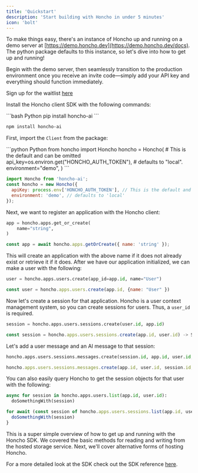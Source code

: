 ```yaml
---
title: 'Quickstart'
description: 'Start building with Honcho in under 5 minutes'
icon: 'bolt'
---
```


To make things easy, there's an instance of Honcho up and running on a demo
server at [https://demo.honcho.dev](https://demo.honcho.dev/docs). The python
package defaults to this instance, so let's dive into how to get up and
running!

<Note>
Begin with the demo server, then seamlessly transition to the production environment once you receive an invite code—simply add your API key and everything should function immediately.

Sign up for the waitlist [here](https://plasticlabs.typeform.com/honchoinvite)
</Note>


Install the Honcho client SDK with the following commands:

<CodeGroup>
```bash Python
pip install honcho-ai
```

```bash NodeJS
npm install honcho-ai
```
</CodeGroup>

First, import the `Client` from the package:

<CodeGroup>
```python Python
from honcho import Honcho
honcho = Honcho(
    # This is the default and can be omitted
    api_key=os.environ.get("HONCHO_AUTH_TOKEN"),
    # defaults to "local".
    environment="demo",
)
```

```javascript NodeJS
import Honcho from 'honcho-ai';
const honcho = new Honcho({
  apiKey: process.env['HONCHO_AUTH_TOKEN'], // This is the default and can be omitted
  environment: 'demo', // defaults to 'local'
});
```
</CodeGroup>

Next, we want to register an application with the Honcho client:

<CodeGroup>

```python Python
app = honcho.apps.get_or_create(
    name="string",
)
```

```javascript NodeJS
const app = await honcho.apps.getOrCreate({ name: 'string' });
```

</CodeGroup>


This will create an application with the above name if it does not already exist or retrieve it if it does. After we have our application
initialized, we can make a user with the following:

<CodeGroup>

```python Python
user = honcho.apps.users.create(app_id=app.id, name="User")
```

```javascript NodeJS
const user = honcho.apps.users.create(app.id, {name: "User" })
```

</CodeGroup>

Now let's create a session for that application. Honcho is a user context management system, so you can create sessions for users. Thus, a `user_id` is required.

<CodeGroup>

```python Python
session = honcho.apps.users.sessions.create(user.id, app.id)
```

```javascript NodeJS
const session = honcho.apps.users.sessions.create(app.id, user.id) -> Session
```

</CodeGroup>

Let's add a user message and an AI message to that session:

<CodeGroup>

```python Python
honcho.apps.users.sessions.messages.create(session.id, app.id, user.id, content="Test", is_user=True)
```

```javascript NodeJS
honcho.apps.users.sessions.messages.create(app.id, user.id, session.id, { content: "Test", is_user: true })
```

</CodeGroup>

You can also easily query Honcho to get the session objects for that user with the following:

<CodeGroup>

```python Python
async for session in honcho.apps.users.list(app.id, user.id):
  doSomethingWith(session)
```

```javascript NodeJS
for await (const session of honcho.apps.users.sessions.list(app.id, user.id)) {
  doSomethingWith(session)
}
```

</CodeGroup>


This is a super simple overview of how to get up and running with the Honcho SDK. We covered the basic methods for reading and writing from the hosted storage service. Next, we'll cover alternative forms of hosting Honcho.

For a more detailed look at the SDK check out the SDK reference [here](/api-reference).
